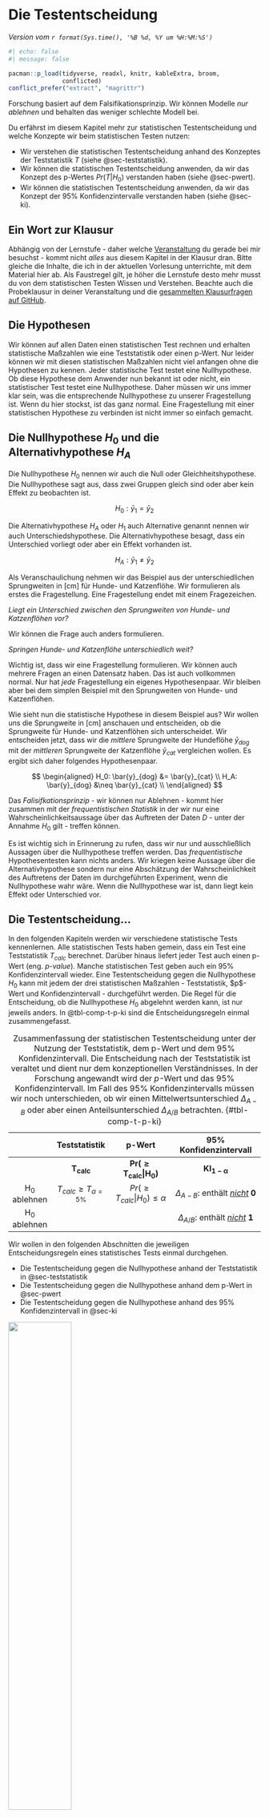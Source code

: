 # Die Testentscheidung {#sec-stat-entscheidung}

*Version vom `r format(Sys.time(), '%B %d, %Y um %H:%M:%S')`*

```r
#| echo: false
#| message: false

pacman::p_load(tidyverse, readxl, knitr, kableExtra, broom,
               conflicted)
conflict_prefer("extract", "magrittr")
```

[Forschung basiert auf dem Falsifikationsprinzip. Wir können Modelle *nur ablehnen* und behalten das weniger schlechte Modell bei.]{.aside}

Du erfährst im diesem Kapitel mehr zur statistischen Testentscheidung und welche Konzepte wir beim statistischen Testen nutzen:

-   Wir verstehen die statistischen Testentscheidung anhand des Konzeptes der Teststatistik $T$ (siehe @sec-teststatistik).
-   Wir können die statistischen Testentscheidung anwenden, da wir das Konzept des p-Wertes $Pr(T|H_0)$ verstanden haben (siehe @sec-pwert).
-   Wir können die statistischen Testentscheidung anwenden, da wir das Konzept der 95% Konfidenzintervalle verstanden haben (siehe @sec-ki).

::: {.callout-caution collapse="true"}
## Ein Wort zur Klausur

Abhängig von der Lernstufe - daher welche [Veranstaltung](#sec-vorlesungen-hs) du gerade bei mir besuchst - kommt nicht *alles* aus diesem Kapitel in der Klausur dran. Bitte gleiche die Inhalte, die ich in der aktuellen Vorlesung unterrichte, mit dem Material hier ab. Als Faustregel gilt, je höher die Lernstufe desto mehr musst du von dem statistischen Testen Wissen und Verstehen. Beachte auch die Probeklausur in deiner Veranstaltung und die [gesammelten Klausurfragen auf GitHub](https://github.com/jkruppa/exam/blob/main/Gesammelte_Klausurfragen_Bio_Data_Science.pdf).
:::

## Die Hypothesen {#sec-hypothesen}

Wir können auf allen Daten einen statistischen Test rechnen und erhalten statistische Maßzahlen wie eine Teststatistik oder einen p-Wert. Nur leider können wir mit diesen statistischen Maßzahlen nicht viel anfangen ohne die Hypothesen zu kennen. Jeder statistische Test testet eine Nullhypothese. Ob diese Hypothese dem Anwender nun bekannt ist oder nicht, ein statistischer Test testet eine Nullhypothese. Daher müssen wir uns immer klar sein, was die entsprechende Nullhypothese zu unserer Fragestellung ist. Wenn du hier stockst, ist das ganz normal. Eine Fragestellung mit einer statistischen Hypothese zu verbinden ist nicht immer so einfach gemacht.

::: callout-important
## Die Nullhypothese $H_0$ und die Alternativhypothese $H_A$

Die Nullhypothese $H_0$ nennen wir auch die Null oder Gleichheitshypothese. Die Nullhypothese sagt aus, dass zwei Gruppen gleich sind oder aber kein Effekt zu beobachten ist.

$$
H_0: \bar{y}_{1} = \bar{y}_{2}
$$

Die Alternativhypothese $H_A$ oder $H_1$ auch Alternative genannt nennen wir auch Unterschiedshypothese. Die Alternativhypothese besagt, dass ein Unterschied vorliegt oder aber ein Effekt vorhanden ist.

$$
H_A: \bar{y}_{1} \neq \bar{y}_{2}
$$
:::

Als Veranschaulichung nehmen wir das Beispiel aus der unterschiedlichen Sprungweiten in \[cm\] für Hunde- und Katzenflöhe. Wir formulieren als erstes die Fragestellung. Eine Fragestellung endet mit einem Fragezeichen.

*Liegt ein Unterschied zwischen den Sprungweiten von Hunde- und Katzenflöhen vor?*

Wir können die Frage auch anders formulieren.

*Springen Hunde- und Katzenflöhe unterschiedlich weit?*

Wichtig ist, dass wir eine Fragestellung formulieren. Wir können auch mehrere Fragen an einen Datensatz haben. Das ist auch vollkommen normal. Nur hat *jede* Fragestellung ein eigenes Hypothesenpaar. Wir bleiben aber bei dem simplen Beispiel mit den Sprungweiten von Hunde- und Katzenflöhen.

Wie sieht nun die statistische Hypothese in diesem Beispiel aus? Wir wollen uns die Sprungweite in \[cm\] anschauen und entscheiden, ob die Sprungweite für Hunde- und Katzenflöhen sich unterscheidet. Wir entscheiden jetzt, dass wir die *mittlere* Sprungweite der Hundeflöhe $\bar{y}_{dog}$ mit der *mittleren* Sprungweite der Katzenflöhe $\bar{y}_{cat}$ vergleichen wollen. Es ergibt sich daher folgendes Hypothesenpaar.

$$
\begin{aligned} 
H_0: \bar{y}_{dog} &= \bar{y}_{cat} \\  
H_A: \bar{y}_{dog} &\neq \bar{y}_{cat} \\   
\end{aligned}
$$

[Das *Falisifkationsprinzip* - wir können nur Ablehnen - kommt hier zusammen mit der *frequentistischen Statistik* in der wir nur eine Wahrscheinlichkeitsaussage über das Auftreten der Daten $D$ - unter der Annahme $H_0$ gilt - treffen können.]{.aside}

Es ist wichtig sich in Erinnerung zu rufen, dass wir nur und ausschließlich Aussagen über die Nullhypothese treffen werden. Das *frequentistische* Hypothesentesten kann nichts anders. Wir kriegen keine Aussage über die Alternativhypothese sondern nur eine Abschätzung der Wahrscheinlichkeit des Auftretens der Daten im durchgeführten Experiment, wenn die Nullhypothese wahr wäre. Wenn die Nullhypothese war ist, dann liegt kein Effekt oder Unterschied vor.

## Die Testentscheidung...

In den folgenden Kapiteln werden wir verschiedene statistische Tests kennenlernen. Alle statistischen Tests haben gemein, dass ein Test eine Teststatistik $T_{calc}$ berechnet. Darüber hinaus liefert jeder Test auch einen p-Wert (eng. *p-value*). Manche statistischen Test geben auch ein 95% Konfidenzintervall wieder. Eine Testentscheidung gegen die Nullhypothese $H_0$ kann mit jedem der drei statistischen Maßzahlen - Teststatistik, \$p\$-Wert und Konfidenzintervall - durchgeführt werden. Die Regel für die Entscheidung, ob die Nullhypothese $H_0$ abgelehnt werden kann, ist nur jeweils anders. In @tbl-comp-t-p-ki sind die Entscheidungsregeln einmal zusammengefasst.

::: column-page
|                |        **Teststatistik**         |              **p-Wert**              |             **95% Konfidenzintervall**              |
|:--------------:|:--------------------------------:|:------------------------------------:|:---------------------------------------------------:|
|                |     $\boldsymbol{T_{calc}}$      | $\boldsymbol{Pr(\geq T_{calc}|H_0)}$ |            $\boldsymbol{KI_{1-\alpha}}$             |
| H$_0$ ablehnen | $T_{calc} \geq T_{\alpha = 5\%}$ | $Pr(\geq T_{calc}| H_0) \leq \alpha$ | $\Delta_{A-B}$: enthält [*nicht*]{.underline} **0** |
| H$_0$ ablehnen |                                  |                                      | $\Delta_{A/B}$: enthält [*nicht*]{.underline} **1** |

: Zusammenfassung der statistischen Testentscheidung unter der Nutzung der Teststatistik, dem p-Wert und dem 95% Konfidenzintervall. Die Entscheidung nach der Teststatistik ist veraltet und dient nur dem konzeptionellen Verständnisses. In der Forschung angewandt wird der $p$-Wert und das 95% Konfidenzintervall. Im Fall des 95% Konfidenzintervalls müssen wir noch unterschieden, ob wir einen Mittelwertsunterschied $\Delta_{A-B}$ oder aber einen Anteilsunterschied $\Delta_{A/B}$ betrachten. {#tbl-comp-t-p-ki}
:::

Wir wollen in den folgenden Abschnitten die jeweiligen Entscheidungsregeln eines statistisches Tests einmal durchgehen.

-   Die Testentscheidung gegen die Nullhypothese anhand der Teststatistik in @sec-teststatistik
-   Die Testentscheidung gegen die Nullhypothese anhand dem p-Wert in @sec-pwert
-   Die Testentscheidung gegen die Nullhypothese anhand des 95% Konfidenzintervall in @sec-ki

::: column-margin
![](images/angel_01.png){fig-align="center" width="50%"}

Streng genommen gilt die Regel $T_{calc} \geq T_{\alpha = 5\%}$ nur für eine Auswahl an statistischen Tests siehe dazu auch @sec-teststatistik. Bei manchen statistischen Tests ist die Entscheidung gedreht. Hier lassen wir das aber mal so stehen...
:::

### ... anhand der Teststatistik {#sec-teststatistik}

::: callout-tip
## Prinzip des statistischen Testens I - Die Teststatistik

Du findest auf YouTube [Prinzip des statistischen Testens I - Die Teststatistik](https://youtu.be/28QjGfR_SPQ) als Video. Ich werde zwar alles nochmal hier als Text aufschreiben, aber manchmal ist das Sehen und Hören dann einfacher.
:::

Wir wollen uns dem frequentistischen Hypothesentesten über die Idee der Teststatistik annähern. Im folgenden sehen wir die Formel für den t-Test. Den t-Test werden wir im @sec-ttest uns nochmal detaillierter anschauen. Hier nutzen wir die vereinfachte Formel um das Konzept der Teststatistik $T$ zu verstehen.

$$
T_{calc}=\cfrac{\bar{y}_1-\bar{y}_2}{s_{p} \cdot \sqrt{2/n_g}}
$$

mit

-   $\bar{y}_1$ dem Mittelwert für die erste Gruppe.
-   $\bar{y}_2$ dem Mittelwert für die zweite Gruppe.
-   $s_{p}$ der gepoolten Standardabweichung mit $s_p = \tfrac{s_A + s_B}{2}$.
-   $n_g$ der Gruppengröße der gruppen. Wir nehmen an beide Gruppen sind gleich groß.

Wir benötigen also zwei Mittelwerte $\bar{y}_1$ und $\bar{y}_2$ und deren gepoolte Standardabweichung $s_p$ sowie die Anzahl der Beobachtungen je Gruppe $n_g$. Wenden wir die Formel des t-Tests einmal auf den folgenden Beispieldatensatz zu den Sprunglängen in \[cm\] von jeweils vier Hunde- und Kätzenflohen an. In @tbl-dog-cat-small ist das Datenbeispiel gegeben.

```r
#| echo: false
#| label: tbl-dog-cat-small
#| tbl-cap: Beispiel für die Berechnung von einem Mittelwertseffekt an der Sprunglänge [cm] von Hunde und Katzenflöhen.
data_tbl <- tibble(animal = gl(2, 4, labels = c("cat", "dog")),
                   jump_length = c(8.5, 9.9, 8.9, 9.4, 8.0, 7.2, 8.4, 7.5)) 

data_tbl %>% 
  kable(align = "c", "pipe")

mean_tbl <- data_tbl %>% 
  group_by(animal) %>% 
  summarise(mean_animal = round(mean(jump_length), 2),
            sd_animal = round(sd(jump_length), 2))

mean_cat <- mean_tbl$mean_animal[1]
mean_dog <- mean_tbl$mean_animal[2]
sd_cat <- mean_tbl$sd_animal[1]
sd_dog <- mean_tbl$sd_animal[2]
sd_p <- (sd_cat + sd_dog)/2
t_calc <- round((mean_cat - mean_dog)/((sd_cat + sd_dog)/2 * sqrt(2/4)), 2)
t_k <- round(qt(0.025, 4, lower.tail=FALSE), 2)

```

Nun berechnen wir die Mittelwerte und die Standardabweichungen aus der obigen Datentabelle für die Sprungweiten getrennt für die Hunde- und Katzenflöhe. Die Werte setzen wir dann in die Formel ein und berechnen die Teststatistik $T_{calc}$.

$$
T_{calc}=\cfrac{`r mean_cat` - `r mean_dog`}{\cfrac{(`r sd_cat` + `r sd_dog`)}{2} \cdot \sqrt{2/4}} = `r t_calc`
$$

mit

-   $\bar{y}_{cat} = `r mean_cat`$ dem Mittelwert für die Gruppe *cat*.
-   $\bar{y}_{dog} = `r mean_dog`$ dem Mittelwert für die Gruppe *dog*.
-   $s_p = `r sd_p`$ der gepoolten Standardabweichung mit $s_p = \tfrac{`r sd_cat` + `r sd_dog`}{2}$.
-   $n_g = 4$ der Gruppengröße der Gruppe A und B. Wir nehmen an beide Gruppen sind gleich groß.

Wir haben nun die Teststatistik $T_{calc} = `r t_calc`$ berechnet. In der ganzen Rechnererei verliert man manchmal den Überblick. Erinnern wir uns, was wir eigentlich wollten. Die Frage war, ob sich die mittleren Sprungweiten der Hunde- und Katzenflöhe unterschieden. Wenn die $H_0$ wahr wäre, dann wäre der Unterschied $\Delta$ der beiden Mittelwerte der Hunde- und Katzenflöhe gleich null. Oder nochmal in der Analogie der t-Test Formel, dann wäre im Zähler $\Delta = \bar{y}_{cat} - \bar{y}_{dog} = 0$. Wenn die Mittelwerte der Sprungweite \[cm\] der Hunde- und Katzenflöhe gleich wäre, dann wäre die berechnete Teststatistik $T_{calc} = 0$, da im Zähler Null stehen würde. Die Differenz von zwei gleichen Zahlen ist Null.

Je größer die berechnete Teststatistik $T_{calc}$ wird, desto unwahrscheinlicher ist es, dass die beiden Mittelwerte per Zufall gleich sind. Wie groß muss nun die berechnete Teststatistik $T_{calc}$ werden damit wir die Nullhypothese ablehnen können?

::: column-page
![Die t-Verteilung aller möglichen $T_{calc}$ wenn die Nullhypothese wahr ist. Der Mittelwert der t-Verteilung ist $T=0$. Wenn wir keinen Effekt erwarten würden dann wären die beiden Mittelwerte $\bar{y}_1$ und $\bar{y}_2$ gleich groß. Die Differenz wäre 0. Je größer der $T_{calc}$ wird desto weniger können wir davon ausgehen, dass die beiden Mittelwerte gleich sind. Liegt der $T_{calc}$ über dem kritischen Wert von $T_{\alpha = 5\%}$ dann wir die Nullhypothese abgelehnt.](images/t-verteilung_01.png){#fig-teststatistik-01 fig-align="center"}
:::

In @fig-teststatistik-01 ist die Verteilung aller möglichen $T_{calc}$ Werte unter der Annahme, dass die Nullhypothese wahr ist, dargestellt. Wir sehen, dass die t-Verteilung den Gipfel bei $T_{calc} = 0$ hat und niedrigere Werte mit steigenden Werten der Teststatistik annimmt. Wenn $T = 0$ ist, dann sind auch die Mittelwerte gleich. Je größer unsere berechnete Teststatistik $T_{calc}$ wird, desto unwahrscheinlicher ist es, dass die Nullhypothese gilt.

Die t-Verteilug ist so gebaut, dass die Fläche $A$ unter der Kurve gleich $A=1$ ist. Wir können nun den kritschen Wert $T_{\alpha = 5\%}$ berechnen an dem rechts von dem Wert eine Fläche von 0.05 oder 5% liegt. Somit liegt dann links von dem kritischen Wert die Fläche von 0.95 oder 95%. Den kritischen Wert $T_{\alpha = 5\%}$ können wir statistischen Tabellen entnehmen. Oder wir berechnen den kritischen Wert direkt in R mit $T_{\alpha = 5\%} = `r t_k`$.

Kommen wir zurück zu unserem Beispiel. Wir haben in unserem Datenbeispiel für den Vergleich von der Sprungweite in \[cm\] von Hunde- und Katzenflöhen eine Teststatistik von $T_{calc} = `r t_calc`$ berechnet. Der kritische Wert um die Nullhypothese abzulehnen liegt bei $T_{\alpha = 5\%} = `r t_k`$. Wenn $T_{calc} \geq T_{\alpha = 5\%}$ wird die Nullhypothese (H$_0$) abgelehnt. In unserem Fall ist $`r t_calc` \geq `r t_k`$. Wir können die Nullhypothese ablehnen. Es gibt einen Unterschied zwischen der mittleren Sprungweite von Hunde- und Katzenflöhen.

::: {.callout-caution collapse="true"}
## Woher kommt die Testverteilung von $T$, wenn $H_0$ gilt?

In diesem Exkurs wollen wir einmal überlegen, woher die Testverteilung $T$ herkommt, wenn die $H_0$ gilt. Wir wollen die Verteilung der Teststatistik einmal in R herleiten. Zuerst gehen wir davon aus, dass die Mittelwerte der Sprungweite der Hunde- und Katzenflöhe gleich sind $\bar{y}_{cat} = \bar{y}_{dog} = (9.18 + 7.78)/2 = 8.48$. Daher nehmen wir an, dass die Mittelwerte aus der gleichen Normalverteilung kommen. Wir ziehen also vier Sprungweiten jeweils für die Hunde- und Katzenflöhe aus einer Normalverteilung mit $\mathcal{N}(8.48, 0.57)$. Wir nutzen dafür die Funktion `rnorm()`. Anschließend berechnen wir die Teststatistik. Diesen Schritt wiederholen wir eintausend Mal.

```r
set.seed(20201021)
T_vec <- map_dbl(1:1000, function(...){
  dog_vec <- rnorm(n = 4, mean = 8.48, sd = 0.57)
  cat_vec <- rnorm(n = 4, mean = 8.48, sd = 0.57)
  s_p <- (sd(cat_vec) + sd(dog_vec))/2 
  T_calc <- (mean(cat_vec) - mean(dog_vec))/(s_p * sqrt(2/4)) 
  return(T_calc)  
}) %>% round(2)
```

Nachdem wir eintausend Mal die Teststatistik unter der $H_0$ berechnet haben, schauen wir uns die sortierten ersten 100 Werte der Teststatistik einmal an. Wir sehen, dass extrem kleine Teststatistiken bis sehr große Teststatistiken *zufällig* auftreten können, auch wenn die Mittelwerte für das Ziehen der Zahlen gleich waren.

```r
T_vec %>% magrittr::extract(1:100) %>% sort()  
```

Unsere berechnete Teststatistik war $T_{calc} = `r t_calc`$. Wenn wir diese Zahl mit den ersten einhundert, sortierten Teststatistiken vergleichen, dann sehen wir, dass nur 4 von 100 Zahlen größer sind als unsere berechnete Teststatistik. Wir beobachten also sehr seltene Daten wie in @tbl-dog-cat-small, wenn wir davon ausgehen, dass kein Unterschied zwischen der Sprungweite der Hunde- und Katzenflöhe vorliegt.

In @fig-test-basic-01 sehen wir die Verteilung der berechneten eintausend Verteilungen nochmal als ein Histogramm dargestellt. Wiederum sehen wir, dass unsere berechnete Teststatistik - dargestellt als rote Linie - sehr weit rechts am Rand der Verteilung liegt.

```r
#| echo: true
#| message: false
#| label: fig-test-basic-01
#| fig-align: center
#| fig-height: 5
#| fig-width: 5
#| fig-cap: "Histogramm der 1000 gerechneten Teststaistiken $T_{calc}$, wenn die $H_0$ war wäre und somit kein Unterschied zwischen den Mittelwerten der Sprungweiten der Hunde- und Katzenflöhe vorliegen würde."

ggplot(as_tibble(T_vec), aes(x = value)) +
  theme_bw() +
  labs(x = "Teststatistik", y = "Anzahl") +
  geom_histogram() +
  geom_vline(xintercept = 3.47, color = "red")
```
:::

::: column-margin
![](images/angel_01.png){fig-align="center" width="50%"}

*Es gibt einen Unterschied zwischen der mittleren Sprungweite von Hunde- und Katzenflöhen.* Die Aussage ist **statistisch** falsch. Wir können im frequentistischen Hypothesentesten keine Aussage über die $H_A$ treffen. Im Sinne der Anwendbarkeit soll es hier so stehen bleiben.
:::

Nun ist es leider so, dass jeder statistische Test seine eigene Teststatistik $T$ hat. Daher ist es etwas mühselig sich immer neue und andere kritische Werte für jeden Test zu merken. Es hat sich daher eingebürgert, sich nicht die Teststatistik für die Testentscheidung gegen die Nullhypothese zu nutzen sondern den $p$-Wert. Den $p$-Wert wollen wir uns in dem folgenden Abschnitt anschauen.

::: callout-important
## Entscheidung mit der berechneten Teststatistik

Bei der Entscheidung mit der Teststatistik müssen wir zwei Fälle unterschieden.

(1) Bei einem t-Test und einem $\mathcal{X}^2$-Test gilt, wenn $T_{calc} \geq T_{\alpha = 5\%}$ wird die Nullhypothese (H$_0$) abgelehnt.

(2) Bei einem Wilcoxon-Mann-Whitney-Test gilt, wenn $T_{calc} < T_{\alpha = 5\%}$ wird die Nullhypothese (H$_0$) abgelehnt.

**Achtung --** Wir nutzen die Entscheidung mit der Teststatistik *nur und ausschließlich* in der Klausur. In der praktischen Anwendung hat die Betrachtung der berechneten Teststatistik *keine* Verwendung mehr.
:::

### ... anhand dem p-Wert {#sec-pwert}

::: callout-tip
## Prinzip des statistischen Testens II - Der p-Wert

Du findest auf YouTube [Prinzip des statistischen Testens II - Der p-Wert](https://youtu.be/Zr8gdWZrSPc) als Video Reihe. Ich werde zwar alles nochmal hier als Text aufschreiben, aber manchmal ist das Sehen und Hören dann einfacher.
:::

In dem vorherigen Abschnitt haben wir gelernt, wie wir zu einer Entscheidung gegen die Nullhypothese anhand der Teststatistik kommen. Wir haben einen kritischen Wert $T_{\alpha = 5\%}$ definiert bei dem rechts von dem Wert 5% der Werte liegen. Anstatt nun den berechneten Wert $T_{calc}$ mit dem kritischen Wert $T_{\alpha = 5\%}$ zu vergleichen, vergleichen wir jetzt die Flächen rechts von den jeweiligen Werten. Wir machen es uns an dieser Stelle etwas einfacher, denn wir nutzen immer den absoluten Wert der Teststatistik.

[Wir schreiben $\boldsymbol{Pr}$ und meinen damit eine Wahrscheinlichkeit (eng. *probability*). Häufig wird auch nur das $P$ verwendet, aber dann kommen wir wieder mit anderen Konzepten in die Quere.]{.aside}

In @fig-teststatistik-01 sind die Flächen auch eingetragen. Da die gesamte Fläche unter der t-Verteilung mit $A = 1$ ist, können wir die Flächen auch als Wahrscheinlichkeiten lesen. Die Fläche rechts von der berechneten Teststatistik $T_{calc}$ wird $Pr(T_{calc}|H_0)$ oder $p$-Wert genannt. Die *gesamte* Fläche rechts von dem kritischen Wert $T_{\alpha = 5\%}$ wird $\alpha$ genannt und liegt bei 5%. Wir können also die Teststatistiken oder den p-Wert mit dem $\alpha$-Niveau von 5% vergleichen.

| Teststatistik $T$  |            Fläche $A$            |
|:------------------:|:--------------------------------:|
|     $T_{calc}$     | $Pr(T_{calc}|H_0)$ oder $p$-Wert |
| $T_{\alpha = 5\%}$ |             $\alpha$             |

: Zusammenhang zwischen der Teststatistik $T$ und der Fläche $A$ rechts von der Teststatistik. Die Fläche rechts von der berechneten Teststatistik $T_{calc}$ wird $Pr(T|H_0)$ oder $p$-Wert genannt. Die Fläche rechts von dem kritischen Wert $T_{\alpha = 5\%}$ wird $\alpha$ genannt und liegt bei 5%. {#tbl-t-und-A}

In der folgenden @fig-teststatistik-07 ist dann nochmal der Zusammenhang aus der Tabelle als eine Abbildung visualisiert. Mit dem $p$-Wert entscheiden wir anhand von *Flächen*. Wir schauen uns in diesem Fall die beiden Seiten der Testverteilung mit jeweils $T_{\alpha = 2.5\%}$ für $-T_K$ und $T_K$ an und vergleichen die Flächen rechts neben der berechneten Teststatistik $T_{calc}$.

::: column-page
![Die Flächen links und rechts von $T_{\alpha = 2.5\%}$ nochmal separat dargestellt. Wir vergleichen bei der Entscheidung mit dem $p$-Wert nicht die berechnete Teststatistik $T_{calc}$ mit dem kritischen Wert $T_{\alpha = 5\%}$ sondern die Flächen rechts von den jeweiligen Teststatistiken mit $A_K = 5\%$ und $A_{calc}$ als den $p$-Wert. An dem Flächenvergleich machen wir dann die Testentscheidung fest.](images/t-verteilung_07.png){#fig-teststatistik-07 fig-align="center"}
:::

Der p-Wert oder $Pr(T|H_0)$ ist eine Wahrscheinlichkeit. Eine Wahrscheinlichkeit kann die Zahlen von 0 bis 1 annehmen. Dabei sind die Grenzen einfach zu definieren. Eine Wahrscheinlichkeit von $Pr(A) = 0$ bedeutet, dass das Ereignis A nicht auftritt; eine Wahrscheinlichkeit von $Pr(A) = 1$ bedeutet, dass das Ereignis A eintritt. Der Zahlenraum dazwischen stellt jeden von uns schon vor große Herausforderungen. Der Unterschied zwischen 40% und 60% für den Eintritt des Ereignisses A sind nicht so klar zu definieren, wie du auf den ersten Blick meinen magst.

Ein frequentistischer Hypothesentest beantwortet die Frage, mit welcher Wahrscheinlichkeit $Pr$ die Teststatistik $T$ aus dem Experiment mit den Daten $D$ zu beobachten wären, wenn es keinen Effekt gäbe ($H_0$ ist wahr).

[**Likelihood** heißt Plausibilität und **Probability** heißt Wahrscheinlichkeit.]{.aside}

In anderen Büchern liest man an dieser Stelle auch gerne etwas über die *Likelihood*, nicht so sehr in deutschen Büchern, schon aber in englischen Veröffentlichungen. Im Englischen gibt es die Begrifflichkeiten einer *Likelihood* und einer *Probability*. Meist wird beides ins Deutsche ungenau mit Wahrscheinlichkeit übersetzt oder wir nutzen einfach *Likelihood*. Was aber auch nicht so recht weiterhilft, wenn wir ein Wort mit dem gleichen Wort übersetzen. Es handelt sich hierbei aber um zwei unterschiedliche Konzepte. Deshalb Übersetzen wir *Likelihood* mit Plausibilität und *Probability* mit Wahrscheinlichkeit.

Im Folgenden berechnen wir den $p$-Wert in R mit der Funktion `t.test()`. Mehr dazu im @sec-ttest, wo wir den t-Test und deren Anwendung im Detail besprechen. Hier fällt der $p$-Wert etwas aus den Himmel. Wir wollen aber nicht per Hand Flächen unter einer Kurve berechnen sondern nutzen für die Berechnung von $p$-Werten statistische Tests in R.

```r
#| echo: false
data_tbl <- tibble(animal = gl(2, 4, labels = c("cat", "dog")),
                   jump_length = c(8.5, 9.9, 8.9, 9.4, 8.0, 7.2, 8.4, 7.5)) 

t.test(jump_length ~ animal, data = data_tbl, var.equal = TRUE) %>% 
  tidy %>% 
  select(statistic, p.value)
```

[Wir sagen, dass wir ein **signifikantes** Ergebnis haben, wenn der $p$-Wert kleiner ist als die Signifikanzschwelle $\alpha$ von 5%.]{.aside}

Wir erhalten einen $p$-Wert von 0.013 und vergleichen diesen Wert zu einem $\alpha$ von 5%. Ist der $p$-Wert kleiner als der $\alpha$-Wert von 5%, dann können wir die Nullhypothese ablehnen. Da 0.013 kleiner ist als 0.05 können wir die Nullhypothese und damit die Gleichheit der mittleren Sprungweiten in \[cm\] ablehnen. Wir sagen, dass wir ein signifikantes Ergebnis vorliegen haben.

::: callout-important
## Entscheidung mit dem p-Wert

Wenn der p-Wert $\leq \alpha$ dann wird die Nullhypothese (H$_0$) abgelehnt. Das Signifikanzniveau $\alpha$ wird als Kulturkonstante auf 5% oder 0.05 gesetzt. Die Nullhypothese (H$_0$) kann auch Gleichheitshypothese gesehen werden. Wenn die H$_0$ gilt, liegt kein Unterschied zwischen z.B. den Behandlungen vor.
:::

### ... anhand des 95% Konfidenzintervall {#sec-ki}

Ein statistischer Test der eine Teststatistik $T$ berechnet liefert auch immer einen $p$-Wert. Nicht alle statistischen Tests ermöglichen es ein 95% Konfidenzintervall zu berechnen. @fig-ki-00 zeigt ein 95% Konfidenzintervall.

![Ein 95% Konfidenzintervall. Der Punkt in der Mitte entspricht dem Unterschied oder Effekt $\Delta$.](images/ci-00.png){#fig-ki-00 fig-align="center" width="70%"}

[Mit **p-Werten** haben wir Wahrscheinlichkeitsaussagen und damit über die **Signifikanz**. Damit haben wir noch keine Aussage über die **Relevanz** des beobachtenten Effekts.]{.aside}

Mit der Teststatistik $T$ und dem damit verbundenen $p$-Wert haben wir uns *Wahrscheinlichkeiten* angeschaut und erhalten eine *Wahrscheinlichkeitsaussage*. Eine Wahrscheinlichkeitsaussage sagt aber nichts über den Effekt $\Delta$ aus. Also wie groß ist der mittlere Sprung*unterschied* zwischen Hunde- und Katzenflöhen.

Die Idee von 95% Kondifenzintervallen ist es jetzt den Effekt mit der Wahrscheinlichkeitsaussage zusammenzubringen und beides in einer *Visualisierung* zu kombinieren. Im Folgenden sehen wir die vereinfachte Formel für das 95% Konfidenzintervall eines t-Tests.

$$
\left[
(\bar{y}_1-\bar{y}_2) - 
T_{\alpha = 5\%} \cdot \frac {s_p}{\sqrt{n}}; \;
(\bar{y}_1-\bar{y}_2) + 
T_{\alpha = 5\%} \cdot \frac {s_p}{\sqrt{n}};
\right]
$$

Die Formel ist ein wenig komplex, aber im Prinzip einfach, wenn du ein wenig die Formel auf dich wirken lässt. Der linke und der rechte Teil neben dem Semikolon sind fast gleich, bis auf das Plus- und Minuszeichen. @fig-ki-01 visualisert die Formel einmal. Wir sehen Folgendes in der Formel und dann in der entsprechenden Abbildung:

-   $(\bar{y}_{1}-\bar{y}_{2})$ ist der Effekt $\Delta$. In diesem Fall der Mittelwertsunterschied. Wir finden den Effekt als Punkt in der Mitte des Intervals.
-   $T_{\alpha = 5\%} \cdot \frac {s}{\sqrt{n}}$ ist der Wert, der die Arme des Intervals bildet. Wir vereinfachen die Formel mit $s_p$ für die gepoolte Standardabweichung und $n_g$ für die Fallzahl der beiden Gruppen. Wir nehmen an das beide Gruppen die gleiche Fallzahl $n_1 = n_2$ haben.

![Zusammenhang zwischen der vereinfachten Formel für das 95% Konfidenzintervall und der Visualisierung des 95% Konfidenzintervalls. Der Effektschätzer wird als Punkt in der Mitte des Intervalls dargestellt. Der Effektschäter $\Delta$ kann entweder ein Mittelwertsunterschied sein oder ein Anteilsunterschied. Bei einem Mittelwertsunterschied kann die Nullhypothese abgelehnt werden, wenn die 0 nicht im Konfidenzintervall ist; bei einem Anteilsunterschied wenn die 1 nicht im Konfidenzintervall ist. Die Arme werden länger oder kürzer je nachdem wie sich die statistischen Maßzahlen $s$ und $n$ verändern.](images/ci-01.png){#fig-ki-01 fig-align="center" width="100%"}

[Die Funktion `factor()` in R erlaubt es dir die Level eines Faktors zu sortieren und so festzulegen ob Level `cat` minus Level `dog` oder umgekehrt von R gerechnet wird.]{.aside}

Wir können eine biologische Relevanz definieren, dadurch das ein 95% Konfidenzintervall die Wahrscheinlichkeitsaussage über die Signifkanz, daher ob die Nullhypothese abgelehnt werden kann, mit dem Effekt zusammenbringt. Wo die Signifikanzschwelle klar definiert ist, hängt die Relevanzschwelle von der wissenschaftlichen Fragestellung und weiteren externen Faktoren ab. Die Signifikanzschwelle liegt bei 0, wenn wir Mittelwerte miteinander vergleichen und bei 1, wenn wir Anteile vergleichen. @fig-relevanz zeigt fünf 95% Konfidenzintervalle (a-e), die sich anhand der Signifikanz und Relevanz unterscheiden. Bei der Relevanz ist es wichtig zu wissen in welche *Richtung* der Effekt gehen soll. Erwarten wir einen positiven Effekt wenn wir die Differenz der beiden Gruppen bilden oder einen negativen Effekt?

![Verschiedene signifikante und relevante Konfidenzintervalle: (a) nicht signifikant und nicht relevant; (b) signifikant und nicht relevant; (c) signifikant und relevant; (d) signifikant und nicht relevant, der Effekt ist zu klein; (e) signifikant und potenziell relevant, Effekt zeigt in eine unerwartete Richtung gegeben der Relevanzschwelle.](images/ci-02.png){#fig-relevanz fig-align="center"}

Wir wollen uns nun einmal anschauen, wie sich ein 95% Konfidenzintervall berechnet. Wir nehmen dafür die vereinfachte Formel und setzen die berechneten statistischen Maßzahlen ein. In der Anwendung werden wir die Konfidenzintervalle nicht selber berechnen. Wenn ein statistisches Verfahren konfidenzintervalle berechnen kann, dann liefert die entsprechende Funktion in R das Konfidenzintervall.

Es ergibt sich Folgende ausgefüllte, vereinfachte Formel für das 95% Konfidenzintervalls eines t-Tests für das Beispiel des Sprungweitenunterschieds \[cm\] zwischen Hunde- und Katzenflöhen.

::: column-margin
![](images/angel_01.png){fig-align="center" width="50%"}

Wir nutzen hier eine **vereinfachte Formel** für das Konfidenzintervall um das Konzept zu verstehen. Später berechnen wir das Konfidenzintervall in R.
:::

$$
\left[
(`r mean_cat`-`r mean_dog`) - 
`r t_k` \cdot \frac {`r sd_p`}{\sqrt{4}}; \;
(`r mean_cat`-`r mean_dog`) + 
`r t_k` \cdot \frac {`r sd_p`}{\sqrt{4}};
\right]
$$

mit

-   $\bar{y}_{cat} = `r mean_cat`$ dem Mittelwert für die Gruppe *cat*.
-   $\bar{y}_{dog} = `r mean_dog`$ dem Mittelwert für die Gruppe *dog*.
-   $T_{\alpha = 5\%} = `r t_k`$ dem kritischen Wert.
-   $s_p = `r sd_p`$ der gepoolten Standardabweichung mit $s_p = \tfrac{`r sd_cat` + `r sd_dog`}{2}$.
-   $n_g = 4$ der Gruppengröße der Gruppe A und B. Wir nehmen an beide Gruppen sind gleich groß.

Lösen wir die Formel auf, so ergibt sich folgendes 95% Konfidenzintervall des Mittelwertsunterschiedes der Hunde- und Katzenflöhe.

$$[0.64; 2.16]$$

Wir können sagen, dass mit 95% Wahrscheinlichkeit das Konfidenzintervall den wahren Effektunterschied $\Delta$ überdeckt. Oder etwas mehr in Prosa, dass wir eine Sprungweiten*unterschied* von 0.64 cm bis 2.16 cm zwischen Hunde- und Katzenflöhen erwarten würden.

Die Entscheidung gegen die Nullhypothese bei einem Mittelwertsunterschied erfolgt bei einem 95% Konfidenzintervall danach ob die Null mit im Konfidenzintervall liegt oder nicht. In dem Interval $[0.64; 2.16]$ ist die Null nicht enthalten, also können wir die Nullhypothese ablehnen. Es ist mit einem Unterschied zwischen den mittleren Sprungweiten von Hunde- und Katzenflöhen auszugehen.

In unserem Beispiel, könnten wir die Relevanzschwelle für den mittleren Sprungweitenunterschied zwischen Hund- und Katzenflöhen auf 2 cm setzen. In dem Fall würden wir entscheiden, dass der mittlere Sprungweitenunterschied nicht relevant ist, da die 2 cm im Konfidenzintervall enthalten sind. Was wäre wenn wir die Relevanzschwelle auf 4 cm setzen? Dann wäre zwar die Relevanzschwelle nicht mehr im Konfidenzintervall, aber wir hätten Fall (d) in der @fig-relevanz vorliegen. Der Effekt ist einfach zu klein, dass der Effekt relevant sein könnte.

Wir können dann die 95% Konfidenzintervall des Mittelwertsunterschiedes der Hunde- und Katzenflöhe auch nochmal *richtig* in R berechnen. Wir haben ja oben eine einfachere Formel für die gepoolte Standardabweichung genutzt. Wenn wir also ganz genau rechnen wollen, dann sind die 95% Konfidenzintervall wie folgt. Wir nutzen auch hier die Funktion `t.test()`. Mehr dazu im @sec-ttest, wo wir den t-Test und deren Anwendung im Detail besprechen.

```r
#| echo: false
data_tbl <- tibble(animal = gl(2, 4, labels = c("cat", "dog")),
                   jump_length = c(8.5, 9.9, 8.9, 9.4, 8.0, 7.2, 8.4, 7.5)) 

t.test(jump_length ~ animal, data = data_tbl, var.equal = TRUE) %>% 
  tidy %>% 
  select(conf.low, conf.high)
```

::: callout-important
## Entscheidung mit dem 95% Konfidenzintervall

Bei der Entscheidung mit dem 95% Konfidenzinterval müssen wir zwei Fälle unterscheiden.

(1) Entweder schauen wir uns einen Mittelwertsunterschied ($\Delta_{y_1-y_2}$) an, dann können wir die Nullhypothese (H$_0$) *nicht* ablehnen, wenn die **0** im 95% Konfidenzinterval ist.

(2) Oder wir schauen uns einen Anteilsunterschied ($\Delta_{y_1/y_2}$) an, dann können wir die Nullhypothese (H$_0$) *nicht* ablehnen, wenn die **1** im 95% Konfidenzinterval ist.
:::

## Auswirkung des Effektes, der Streuung und der Fallzahl {#sec-delta-n-s}

Wir wollen einmal den Zusammenhang zwischen dem Effekt $\Delta$, der Streuung als Standardabweichung $s$ und Fallzahl $n$ uns näher anschauen. Wir können die Formel des t-Tests wie folgt vereinfachen.

$$
T_{calc}=\cfrac{\bar{y}_1-\bar{y}_1}{s_{p} \cdot \sqrt{2/n_g}}
$$

Für die Betrachtung der Zusammenhänge wandeln wir $\sqrt{2/n_g}$ in $1/n$ um. Dadurch wandert die Fallzahl $n$ in den Zähler. Die Standardabweichung verallgemeinern wir zu $s$ und damit allgemein zur Streuung. Abschließend betrachten wir $\bar{y}_A-\bar{y}_B$ als den Effekt $\Delta$. Es ergibt sich folgende vereinfachte Formel.

$$
T_{calc} = \cfrac{\Delta \cdot n}{s}
$$

Wir können uns nun die Frage stellen, wie ändert sich die Teststatistik $T_{calc}$ in Abhängigkeit vom Effekt $\Delta$, der Fallzahl $n$ und der Streuung $s$ in den Daten. Die @tbl-t-und-p zeigt die Zusammenhänge auf. Die Aussagen in der Tabelle lassen sich generalisieren. So bedeutet eine steigende Fallzahl meist mehr signifikante Ergebnisse. Eine stiegende Streuung reduziert die Signifikanz eines Vergleichs. Ein Ansteigen des Effektes führt zu mehr signifikanten Ergebnissen. Ebenso verschiebt eine Veränderung des Effekt das 95% Konfidenzintervall, eine Erhöhung der Streuung macht das 95% Konfidenzintervall breiter, eine sinkende Streuung macht das 95% Konfidenzintervall schmaler. bei der Fallzahl verhält es sich umgekehrt. Eine Erhöhung der Fallzahl macht das 95% Konfidenzintervall schmaler und eine sinkende Fallzahl das Konfidenzintervall breiter.

::: column-page
|                   | $\boldsymbol{T_{calc}}$ | $\boldsymbol{Pr(\geq T_{calc}|H_0)}$ | $KI_{1-\alpha}$ |                     | $\boldsymbol{T_{calc}}$ | $\boldsymbol{Pr(\geq T_{calc}|H_0)}$ | $KI_{1-\alpha}$ |
|:-----------------:|:-----------------------:|:------------------------------------:|-----------------|:-------------------:|:-----------------------:|:------------------------------------:|-----------------|
| $\Delta \uparrow$ |         steigt          |                sinkt                 | verschoben      | $\Delta \downarrow$ |          sinkt          |                steigt                | verschoben      |
|   $s \uparrow$    |          sinkt          |                steigt                | breiter         |   $s \downarrow$    |         steigt          |                sinkt                 | schmaler        |
|   $n \uparrow$    |         steigt          |                sinkt                 | schmaler        |   $n \downarrow$    |          sinkt          |                steigt                | breiter         |

: Zusammenhang von der Teststatistik $T_{calc}$ und dem p-Wert $Pr(\geq T_{calc}|H_0)$ sowie dem $KI_{1-\alpha}$ in Abhängigkeit vom Effekt $\Delta$, der Fallzahl $n$ und der Streuung $s$. {#tbl-t-und-p}
:::
